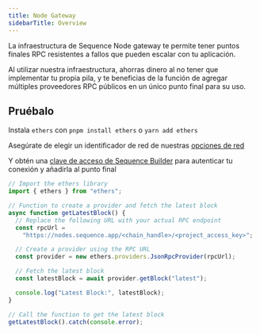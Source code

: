 ```yaml
---
title: Node Gateway
sidebarTitle: Overview
---
```


La infraestructura de Sequence Node gateway te permite tener puntos finales RPC resistentes a fallos que pueden escalar con tu aplicación.

Al utilizar nuestra infraestructura, ahorras dinero al no tener que implementar tu propia pila, y te beneficias de la función de agregar múltiples proveedores RPC públicos en un único punto final para su uso.

## Pruébalo

Instala `ethers` con `pnpm install ethers` o `yarn add ethers`

Asegúrate de elegir un identificador de red de nuestras [opciones de red](https://status.sequence.info)

Y obtén una [clave de acceso de Sequence Builder](https://sequence.build) para autenticar tu conexión y añadirla al punto final

```js
// Import the ethers library
import { ethers } from "ethers";

// Function to create a provider and fetch the latest block
async function getLatestBlock() {
  // Replace the following URL with your actual RPC endpoint
  const rpcUrl =
    "https://nodes.sequence.app/<chain_handle>/<project_access_key>";

  // Create a provider using the RPC URL
  const provider = new ethers.providers.JsonRpcProvider(rpcUrl);

  // Fetch the latest block
  const latestBlock = await provider.getBlock("latest");

  console.log("Latest Block:", latestBlock);
}

// Call the function to get the latest block
getLatestBlock().catch(console.error);
```
